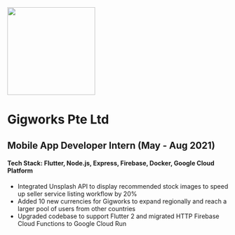 
<Meta title="Experiences/Gigworks" />

<div
  style={{ 
    "display": "flex",
    "justify-content": "center"
  }}
>
  <img 
    src={gigworksPic}
    height="200px"
  />
</div>

# Gigworks Pte Ltd
## Mobile App Developer Intern (May - Aug 2021)

#### Tech Stack: Flutter, Node.js, Express, Firebase, Docker, Google Cloud Platform

- Integrated Unsplash API to display recommended stock images to speed up seller service listing workflow by 20%
- Added 10 new currencies for Gigworks to expand regionally and reach a larger pool of users from other countries
- Upgraded codebase to support Flutter 2 and migrated HTTP Firebase Cloud Functions to Google Cloud Run
